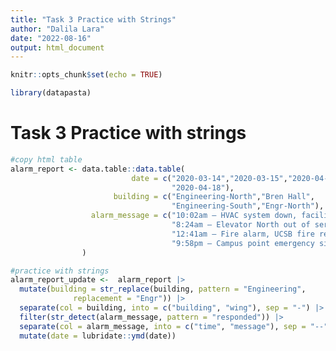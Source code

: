 ```yaml
---
title: "Task 3 Practice with Strings"
author: "Dalila Lara"
date: "2022-08-16"
output: html_document
---
```


```r
knitr::opts_chunk$set(echo = TRUE)
```

```r
library(datapasta)
```

# Task 3 Practice with strings

```r
#copy html table 
alarm_report <- data.table::data.table(
                           date = c("2020-03-14","2020-03-15","2020-04-10",
                                    "2020-04-18"),
                       building = c("Engineering-North","Bren Hall",
                                    "Engineering-South","Engr-North"),
                  alarm_message = c("10:02am – HVAC system down, facilities management alerted",
                                    "8:24am – Elevator North out of service",
                                    "12:41am – Fire alarm, UCSB fire responded and cleared",
                                    "9:58pm – Campus point emergency siren, UCPD responded")
                )
```

```r
#practice with strings 
alarm_report_update <-  alarm_report |>
  mutate(building = str_replace(building, pattern = "Engineering",
              replacement = "Engr")) |>
  separate(col = building, into = c("building", "wing"), sep = "-") |>
  filter(str_detect(alarm_message, pattern = "responded")) |>
  separate(col = alarm_message, into = c("time", "message"), sep = "--") |>
  mutate(date = lubridate::ymd(date))

```
